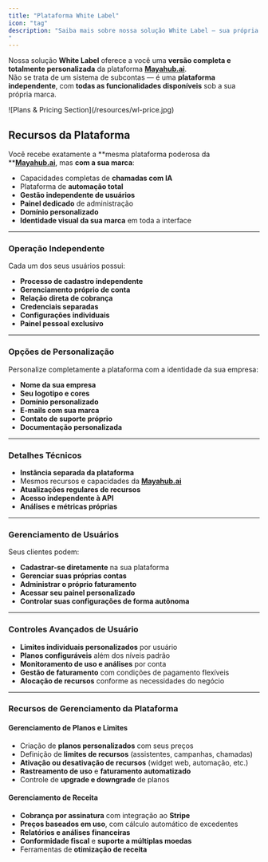 ```yaml
---
title: "Plataforma White Label"
icon: "tag"
description: "Saiba mais sobre nossa solução White Label — sua própria plataforma de chamadas com IA totalmente personalizada com sua marca.
"
---
```


Nossa solução **White Label** oferece a você uma **versão completa e totalmente personalizada** da plataforma [**Mayahub.ai**](http://Mayahub.ai).\
Não se trata de um sistema de subcontas — é uma **plataforma independente**, com **todas as funcionalidades disponíveis** sob a sua própria marca.

<Frame>
  ![Plans & Pricing Section](/resources/wl-price.jpg)
</Frame>

## **Recursos da Plataforma**

Você recebe exatamente a **mesma plataforma poderosa da **[**Mayahub.ai**](http://Mayahub.ai), mas **com a sua marca**:

- Capacidades completas de **chamadas com IA**
- Plataforma de **automação total**
- **Gestão independente de usuários**
- **Painel dedicado** de administração
- **Domínio personalizado**
- **Identidade visual da sua marca** em toda a interface

---

### **Operação Independente**

Cada um dos seus usuários possui:

- **Processo de cadastro independente**
- **Gerenciamento próprio de conta**
- **Relação direta de cobrança**
- **Credenciais separadas**
- **Configurações individuais**
- **Painel pessoal exclusivo**

---

### **Opções de Personalização**

Personalize completamente a plataforma com a identidade da sua empresa:

- **Nome da sua empresa**
- **Seu logotipo e cores**
- **Domínio personalizado**
- **E-mails com sua marca**
- **Contato de suporte próprio**
- **Documentação personalizada**

---

### **Detalhes Técnicos**

- **Instância separada da plataforma**
- Mesmos recursos e capacidades da [**Mayahub.ai**](http://Mayahub.ai)
- **Atualizações regulares de recursos**
- **Acesso independente à API**
- **Análises e métricas próprias**

---

### **Gerenciamento de Usuários**

Seus clientes podem:

- **Cadastrar-se diretamente** na sua plataforma
- **Gerenciar suas próprias contas**
- **Administrar o próprio faturamento**
- **Acessar seu painel personalizado**
- **Controlar suas configurações de forma autônoma**

---

### **Controles Avançados de Usuário**

- **Limites individuais personalizados** por usuário
- **Planos configuráveis** além dos níveis padrão
- **Monitoramento de uso e análises** por conta
- **Gestão de faturamento** com condições de pagamento flexíveis
- **Alocação de recursos** conforme as necessidades do negócio

---

### **Recursos de Gerenciamento da Plataforma**

#### **Gerenciamento de Planos e Limites**

- Criação de **planos personalizados** com seus preços
- Definição de **limites de recursos** (assistentes, campanhas, chamadas)
- **Ativação ou desativação de recursos** (widget web, automação, etc.)
- **Rastreamento de uso** e **faturamento automatizado**
- Controle de **upgrade e downgrade** de planos

#### **Gerenciamento de Receita**

- **Cobrança por assinatura** com integração ao **Stripe**
- **Preços baseados em uso**, com cálculo automático de excedentes
- **Relatórios e análises financeiras**
- **Conformidade fiscal** e **suporte a múltiplas moedas**
- Ferramentas de **otimização de receita**